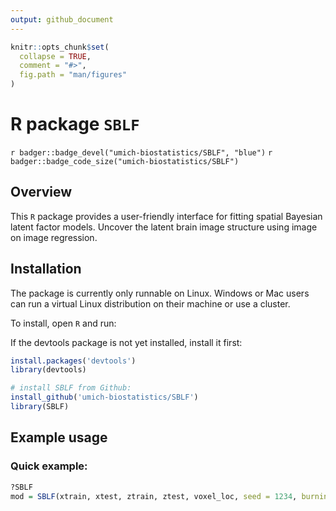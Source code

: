 ```yaml
---
output: github_document
---
```


<!-- README.md is generated from README.Rmd. Please edit that file -->

```r
knitr::opts_chunk$set(
  collapse = TRUE,
  comment = "#>",
  fig.path = "man/figures"
)
```

# R package `SBLF`

`r badger::badge_devel("umich-biostatistics/SBLF", "blue")` `r badger::badge_code_size("umich-biostatistics/SBLF")`

## Overview

This `R` package provides a user-friendly interface for fitting spatial Bayesian latent factor models. Uncover the latent brain image structure using image on image regression.

## Installation

The package is currently only runnable on Linux. Windows or Mac users can run a virtual Linux distribution on their machine or use a cluster.  

To install, open `R` and run:

If the devtools package is not yet installed, install it first:
```r
install.packages('devtools')
library(devtools)
```

```r
# install SBLF from Github:
install_github('umich-biostatistics/SBLF') 
library(SBLF)
```

## Example usage

### Quick example: 

```r
?SBLF
mod = SBLF(xtrain, xtest, ztrain, ztest, voxel_loc, seed = 1234, burnin = 250, iter = 500)
```
